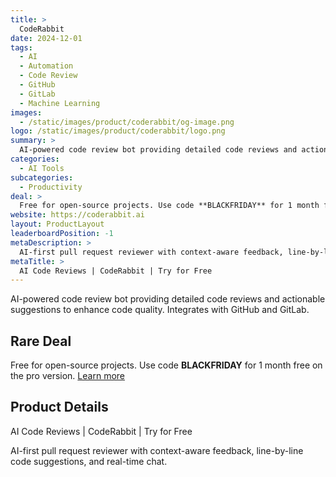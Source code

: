 ```yaml
---
title: >
  CodeRabbit
date: 2024-12-01
tags:
  - AI
  - Automation
  - Code Review
  - GitHub
  - GitLab
  - Machine Learning
images:
  - /static/images/product/coderabbit/og-image.png
logo: /static/images/product/coderabbit/logo.png
summary: >
  AI-powered code review bot providing detailed code reviews and actionable suggestions to enhance code quality. Integrates with GitHub and GitLab.
categories:
  - AI Tools
subcategories:
  - Productivity
deal: >
  Free for open-source projects. Use code **BLACKFRIDAY** for 1 month free on the pro version. [Learn more](https://www.coderabbit.ai/pricing)
website: https://coderabbit.ai
layout: ProductLayout
leaderboardPosition: -1
metaDescription: >
  AI-first pull request reviewer with context-aware feedback, line-by-line code suggestions, and real-time chat.
metaTitle: >
  AI Code Reviews | CodeRabbit | Try for Free
---
```

AI-powered code review bot providing detailed code reviews and actionable suggestions to enhance code quality. Integrates with GitHub and GitLab.

## Rare Deal

Free for open-source projects. Use code **BLACKFRIDAY** for 1 month free on the pro version. [Learn more](https://www.coderabbit.ai/pricing)

## Product Details

AI Code Reviews | CodeRabbit | Try for Free

AI-first pull request reviewer with context-aware feedback, line-by-line code suggestions, and real-time chat.
